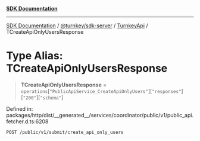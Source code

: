 [**SDK Documentation**](../../../../../README.mdx)

***

[SDK Documentation](../../../../../packages.mdx) / [@turnkey/sdk-server](../../../README.mdx) / [TurnkeyApi](../README.mdx) / TCreateApiOnlyUsersResponse

# Type Alias: TCreateApiOnlyUsersResponse

> **TCreateApiOnlyUsersResponse** = `operations`\[`"PublicApiService_CreateApiOnlyUsers"`\]\[`"responses"`\]\[`"200"`\]\[`"schema"`\]

Defined in: packages/http/dist/\_\_generated\_\_/services/coordinator/public/v1/public\_api.fetcher.d.ts:6208

`POST /public/v1/submit/create_api_only_users`

